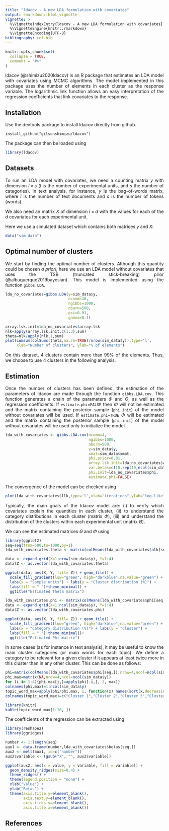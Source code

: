 ---
title: "ldacov - A new LDA formulation with covariates"
output: rmarkdown::html_vignette
vignette: >
  %\VignetteIndexEntry{ldacov - A new LDA formulation with covariates}
  %\VignetteEngine{knitr::rmarkdown}
  %\VignetteEncoding{UTF-8}
bibliography: ref.bib
---

```{r, include = FALSE}
knitr::opts_chunk$set(
  collapse = TRUE,
  comment = "#>"
)
```
<style>
body {
text-align: justify}
</style>


ldacov (@shimizu2020ldacov) is an R package that estimates an LDA model with covariates using MCMC algorithms.
The model implemented in this package uses the number of elements in each cluster as the response variable. The logarithmic link function allows an easy interpretation of the regression coefficients that link covariates to the response.


## Installation
Use the devtools package to install ldacov directly from github.
```
install_github("gilsonshimizu/ldacov")
```
The package can then be loaded using

```{r setup}
library(ldacov)
```

## Datasets

To run an LDA model with covariates, we need a counting matrix $y$ with dimension $l\times s$ ($l$ is the number of experimental units, and $s$ the number of categories). In text analysis, for instance, 
$y$ is the bag-of-words matrix, where $l$ is the number of text documents and $s$ is the number of tokens (words).

We also need an matrix $X$ of dimension $l \times d$ with the values for each of the $d$ covariates for each experimental unit.

Here we use a simulated dataset which contains both matrices $y$ and $X$:

```{r}
data("sim_data")
```

## Optimal number of clusters

We start by finding the optimal number of clusters. Although this quantity could be chosen *a priori*, here  we use an LDA model without covariates that uses the TSB (truncated stick-breaking) prior (@albuquerque2019bayesian). This model is implemented using the function `gibbs.LDA`.


```{r echo=T, results='hide'}
lda_no_covariates=gibbs.LDA(y=sim_data$y,
                            ncomm=10,
                            ngibbs=1000,
                            nburn=500,
                            psi=0.01,
                            gamma=0.1)
```


```{r fig.width=7,fig.height=7}
array.lsk.init=lda_no_covariates$array.lsk
nlk=apply(array.lsk.init,c(1,3),sum)
theta=nlk/apply(nlk,1,sum)
plot(cumsum(colSums(theta,na.rm=TRUE)/nrow(sim_data$y)),type='l',
     xlab="Number of clusters", ylab="% of elements")
```

On this dataset,
4 clusters contain more than 99% of the elements. Thus, we choose to use 4 clusters in the following analysis.

## Estimation
Once the number of clusters has been defined,
the estimation of the parameters of ldacov are made through the function `gibbs.LDA.cov`. This function generates a chain of the parameters  $\Phi$ and $\Theta$, as well as the regression coefficients.
If `estimate.phi=FALSE` then $\Phi$ will not be estimated and the matrix containing the posterior sample (`phi.init`) of the model without covariates will be used. If `estimate.phi=TRUE` $\Phi$ will be estimated and the matrix containing the posterior sample (`phi.init`) of the model without covariates will be used only to initialize the model.

```{r echo=T, results='hide'}
lda_with_covariates <- gibbs.LDA.cov(ncomm=4,
                                     ngibbs=1000,
                                     nburn=500,
                                     y=sim_data$y,
                                     xmat=sim_data$xmat,
                                     phi.prior=0.01,
                                     array.lsk.init=lda_no_covariates$array.lsk,
                                     var.betas=c(10,rep(10,ncol(sim_data$xmat)-1)),
                                     phi.init=lda_no_covariates$phi,
                                     estimate.phi=FALSE)
```

The convergence of the model can be checked using

```{r fig.width=7,fig.height=7}
plot(lda_with_covariates$llk,type='l',xlab="iterations",ylab='log-likelihood')
```



Typically, the main goals of the ldacov  model are: (i) to verify which covariates explain the quantities in each cluster, (ii) to understand the category distributions in each cluster (matrix $\Phi$), (iii) and understand the distribution of the clusters within each experimental unit (matrix $\Theta$). 

We can see  the estimated matrices $\Theta$ and $\Phi$ using
```{r}
library(ggplot2)
seq=seq(from=500,to=1000,by=1)
lda_with_covariates.theta <- matrix(colMeans(lda_with_covariates$nlk[seq,]),nrow=nrow(sim_data$y),ncol=4)/rowSums(matrix(colMeans(lda_with_covariates$nlk[seq,]),nrow=nrow(sim_data$y),ncol=4))

data <- expand.grid(X=1:nrow(sim_data$y), Y=1:4)
data$Z <- as.vector(lda_with_covariates.theta)
```

```{r  fig.width=7,fig.height=7}
ggplot(data, aes(X, Y, fill= Z)) + geom_tile() + 
  scale_fill_gradient(low="green", high="darkblue",na.value="green") +
  labs(x = "Sample units") + labs(y = "Cluster distribution (%)") +
  labs(fill = " ")+theme_minimal() +
  ggtitle("Estimated Theta matrix") 
```
```{r}
lda_with_covariates.phi <- matrix(colMeans(lda_with_covariates$phi[seq,]),nrow=4,ncol=ncol(sim_data$y))
data <- expand.grid(X=1:ncol(sim_data$y), Y=1:4)
data$Z <- as.vector(lda_with_covariates.phi)
```
```{r fig.width=7,fig.height=7}
ggplot(data, aes(X, Y, fill= Z)) + geom_tile() + 
  scale_fill_gradient(low="green", high="darkblue",na.value="green") +
  labs(x = "Category distribution (%)") + labs(y = "Cluster") +
  labs(fill = " ")+theme_minimal()+
  ggtitle("Estimated Phi matrix") 
```


In some cases (as for instance in text analysis), it may be useful  to know the main cluster categories (or main words for each topic). We define a category to be relevant for a given cluster if it appears at least twice more in this cluster than in any other cluster. This can be done as follows:

```{r}
phi=matrix(colMeans(lda_with_covariates$phi[seq,]),nrow=4,ncol=ncol(sim_data$y))
phi.max=matrix(NA,nrow=4,ncol=ncol(sim_data$y))
for (i in 1:4){phi.max[i,]=apply(phi[-i,], 2, max)}
colnames(phi.max)=1:ncol(sim_data$y)
topic_word_max=apply(phi/phi.max, 1, function(x) names(sort(x,decreasing=TRUE)))
colnames(topic_word_max)=c("Cluster 1","Cluster 2","Cluster 3","Cluster 4")
```



```{r echo = FALSE, results = 'asis'}
library(knitr)
kable(topic_word_max[1:10, ])
```


The coefficients of the regression can be extracted using

```{r}
library(reshape2)
library(ggridges)

number <- 1:length(seq)
aux1 <- data.frame(number,lda_with_covariates$betas[seq,])
aux2 <- melt(aux1, id=c("number"))
aux2$variable <- (gsub("X", "", aux2$variable))
```
```{r fig.width=7,fig.height=7}
ggplot(aux2, aes(x = value, y = variable, fill = variable)) +
  geom_density_ridges(size=0.4) +
  theme_ridges() + 
  theme(legend.position = "none") +
  xlab("Value") +
  ylab("Betas") +
  theme(axis.title.y=element_blank(),
        axis.text.y=element_blank(),
        axis.ticks.y=element_blank(),
        axis.title.x=element_blank())
```


## References
